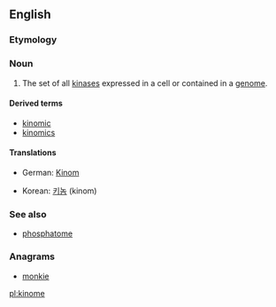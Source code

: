 ==English==

===Etymology===
{{suffix|kinase|ome}}

===Noun===
{{en-noun}}
{{wikipedia}}

# {{genetics}} The set of all [[kinase]]s expressed in a cell or contained in a [[genome]].

====Derived terms====
* [[kinomic]]
* [[kinomics]]

====Translations====
{{trans-top|set of all kinases}}
* German: [[Kinom]] {{n}}
{{trans-mid}}
* Korean: [[키놈]] (kinom)
{{trans-bottom}}

===See also===
* [[phosphatome]]

===Anagrams===
* [[monkie#English|monkie]]

[[pl:kinome]]